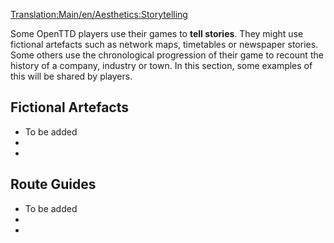 {{en/Incomplete}}

[[Translation:Main/en/Aesthetics:Storytelling]]{{en/-}}{{en/Table of contents}}

Some OpenTTD players use their games to '''tell stories'''. They might use fictional artefacts such as network maps, timetables or newspaper stories. Some others use the chronological progression of their game to recount the history of a company, industry or town. In this section, some examples of this will be shared by players.

==Fictional Artefacts==
* To be added
*
*

==Route Guides==
* To be added
*
*



{{Template:Aesthetics}}